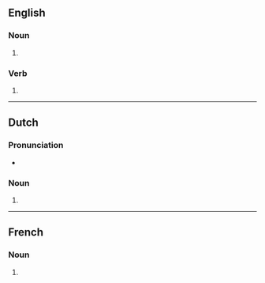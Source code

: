 ==English==

===Noun===
{{head|en|noun form}}

# {{plural of|overdose|lang=en}}

===Verb===
{{head|en|verb form}}

# {{en-third-person singular of|overdose}}

----

==Dutch==

===Pronunciation===
* {{audio|Nl-overdoses.ogg|Audio|lang=nl}}

===Noun===
{{head|nl|noun plural form}}

# {{nl-noun form of|pl|overdosis}}

----

==French==

===Noun===
{{head|fr|noun plural form|g=?}}

# {{plural of|overdose|lang=fr}}